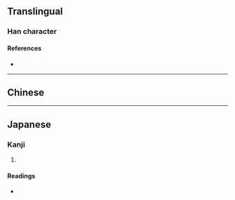 {{also|迪}}
{{character info}}
==Translingual==

===Han character===
{{Han char|rn=54|rad=廴|as=05|sn=8|four=|canj=NKLW|ids=⿺廴由}}

====References====
* {{Han ref|kx=0353.031|hdz=10404.030|uh=5EF8|ud=24312}}

----

==Chinese==
{{zh-see|迪|v}}

----

==Japanese==

===Kanji===
{{ja-kanji|grade=|rs=廴05}}

# {{rfdef|ja|sort=廴05}}

====Readings====
* {{ja-readings|on=[[てき]] (teki)|kun=[[みち]] (michi)}}